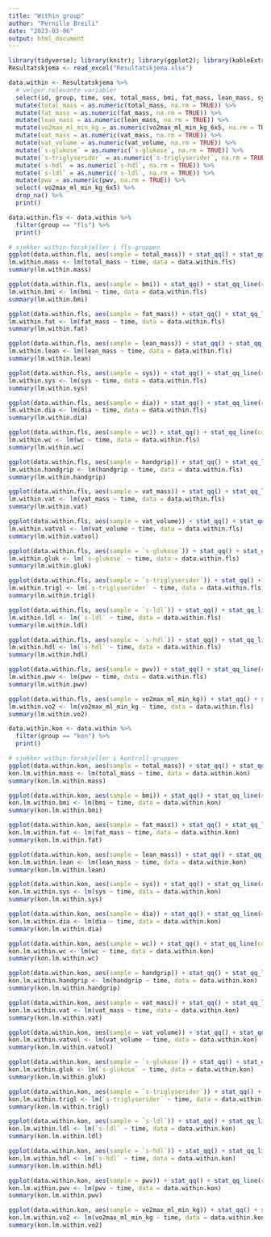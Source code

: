 ```yaml
---
title: "Within group"
author: "Pernille Breili"
date: "2023-03-06"
output: html_document
---
```


```r
library(tidyverse); library(knitr); library(ggplot2); library(kableExtra); library(readxl); library(dplyr); library(flextable); library(pbkrtest); library(broom); library(rstatix)
Resultatskjema <- read_excel("Resultatskjema.xlsx")

data.within <- Resultatskjema %>%
  # velger relevante variabler
  select(id, group, time, sex, total_mass, bmi, fat_mass, lean_mass, sys, dia, wc, handgrip, vo2max_ml_min_kg_6x5, vat_mass, vat_volume, `s-glukose`, `s-triglyserider`, `s-hdl`, `s-ldl`, pwv) %>%
  mutate(total_mass = as.numeric(total_mass, na.rm = TRUE)) %>%
  mutate(fat_mass = as.numeric(fat_mass, na.rm = TRUE)) %>%
  mutate(lean_mass = as.numeric(lean_mass, na.rm = TRUE)) %>%
  mutate(vo2max_ml_min_kg = as.numeric(vo2max_ml_min_kg_6x5, na.rm = TRUE)) %>%
  mutate(vat_mass = as.numeric(vat_mass, na.rm = TRUE)) %>%
  mutate(vat_volume = as.numeric(vat_volume, na.rm = TRUE)) %>%
  mutate(`s-glukose` = as.numeric(`s-glukose`, na.rm = TRUE)) %>%
  mutate(`s-triglyserider` = as.numeric(`s-triglyserider`, na.rm = TRUE)) %>%
  mutate(`s-hdl` = as.numeric(`s-hdl`, na.rm = TRUE)) %>%
  mutate(`s-ldl` = as.numeric(`s-ldl`, na.rm = TRUE)) %>%
  mutate(pwv = as.numeric(pwv, na.rm = TRUE)) %>%
  select(-vo2max_ml_min_kg_6x5) %>%
  drop_na() %>%
  print()

data.within.fls <- data.within %>%
  filter(group == "fls") %>%
  print()

# sjekker within-forskjeller i fls-gruppen
ggplot(data.within.fls, aes(sample = total_mass)) + stat_qq() + stat_qq_line(col = "red")
lm.within.mass <- lm(total_mass ~ time, data = data.within.fls)
summary(lm.within.mass)

ggplot(data.within.fls, aes(sample = bmi)) + stat_qq() + stat_qq_line(col = "red")
lm.within.bmi <- lm(bmi ~ time, data = data.within.fls)
summary(lm.within.bmi)

ggplot(data.within.fls, aes(sample = fat_mass)) + stat_qq() + stat_qq_line(col = "red")
lm.within.fat <- lm(fat_mass ~ time, data = data.within.fls)
summary(lm.within.fat)

ggplot(data.within.fls, aes(sample = lean_mass)) + stat_qq() + stat_qq_line(col = "red")
lm.within.lean <- lm(lean_mass ~ time, data = data.within.fls)
summary(lm.within.lean)

ggplot(data.within.fls, aes(sample = sys)) + stat_qq() + stat_qq_line(col = "red")
lm.within.sys <- lm(sys ~ time, data = data.within.fls)
summary(lm.within.sys)

ggplot(data.within.fls, aes(sample = dia)) + stat_qq() + stat_qq_line(col = "red")
lm.within.dia <- lm(dia ~ time, data = data.within.fls)
summary(lm.within.dia)

ggplot(data.within.fls, aes(sample = wc)) + stat_qq() + stat_qq_line(col = "red")
lm.within.wc <- lm(wc ~ time, data = data.within.fls)
summary(lm.within.wc)

ggplot(data.within.fls, aes(sample = handgrip)) + stat_qq() + stat_qq_line(col = "red")
lm.within.handgrip <- lm(handgrip ~ time, data = data.within.fls)
summary(lm.within.handgrip)

ggplot(data.within.fls, aes(sample = vat_mass)) + stat_qq() + stat_qq_line(col = "red")
lm.within.vat <- lm(vat_mass ~ time, data = data.within.fls)
summary(lm.within.vat)

ggplot(data.within.fls, aes(sample = vat_volume)) + stat_qq() + stat_qq_line(col = "red")
lm.within.vatvol <- lm(vat_volume ~ time, data = data.within.fls)
summary(lm.within.vatvol)

ggplot(data.within.fls, aes(sample = `s-glukose`)) + stat_qq() + stat_qq_line(col = "red")
lm.within.gluk <- lm(`s-glukose` ~ time, data = data.within.fls)
summary(lm.within.gluk)

ggplot(data.within.fls, aes(sample = `s-triglyserider`)) + stat_qq() + stat_qq_line(col = "red")
lm.within.trigl <- lm(`s-triglyserider` ~ time, data = data.within.fls)
summary(lm.within.trigl)

ggplot(data.within.fls, aes(sample = `s-ldl`)) + stat_qq() + stat_qq_line(col = "red")
lm.within.ldl <- lm(`s-ldl` ~ time, data = data.within.fls)
summary(lm.within.ldl)

ggplot(data.within.fls, aes(sample = `s-hdl`)) + stat_qq() + stat_qq_line(col = "red")
lm.within.hdl <- lm(`s-hdl` ~ time, data = data.within.fls)
summary(lm.within.hdl)

ggplot(data.within.fls, aes(sample = pwv)) + stat_qq() + stat_qq_line(col = "red")
lm.within.pwv <- lm(pwv ~ time, data = data.within.fls)
summary(lm.within.pwv)

ggplot(data.within.fls, aes(sample = vo2max_ml_min_kg)) + stat_qq() + stat_qq_line(col = "red")
lm.within.vo2 <- lm(vo2max_ml_min_kg ~ time, data = data.within.fls)
summary(lm.within.vo2)

data.within.kon <- data.within %>%
  filter(group == "kon") %>%
  print()

# sjekker within-forskjeller i kontroll-gruppen
ggplot(data.within.kon, aes(sample = total_mass)) + stat_qq() + stat_qq_line(col = "red")
kon.lm.within.mass <- lm(total_mass ~ time, data = data.within.kon)
summary(kon.lm.within.mass)

ggplot(data.within.kon, aes(sample = bmi)) + stat_qq() + stat_qq_line(col = "red")
kon.lm.within.bmi <- lm(bmi ~ time, data = data.within.kon)
summary(kon.lm.within.bmi)

ggplot(data.within.kon, aes(sample = fat_mass)) + stat_qq() + stat_qq_line(col = "red")
kon.lm.within.fat <- lm(fat_mass ~ time, data = data.within.kon)
summary(kon.lm.within.fat)

ggplot(data.within.kon, aes(sample = lean_mass)) + stat_qq() + stat_qq_line(col = "red")
kon.lm.within.lean <- lm(lean_mass ~ time, data = data.within.kon)
summary(kon.lm.within.lean)

ggplot(data.within.kon, aes(sample = sys)) + stat_qq() + stat_qq_line(col = "red")
kon.lm.within.sys <- lm(sys ~ time, data = data.within.kon)
summary(kon.lm.within.sys)

ggplot(data.within.kon, aes(sample = dia)) + stat_qq() + stat_qq_line(col = "red")
kon.lm.within.dia <- lm(dia ~ time, data = data.within.kon)
summary(kon.lm.within.dia)

ggplot(data.within.kon, aes(sample = wc)) + stat_qq() + stat_qq_line(col = "red")
kon.lm.within.wc <- lm(wc ~ time, data = data.within.kon)
summary(kon.lm.within.wc)

ggplot(data.within.kon, aes(sample = handgrip)) + stat_qq() + stat_qq_line(col = "red")
kon.lm.within.handgrip <- lm(handgrip ~ time, data = data.within.kon)
summary(kon.lm.within.handgrip)

ggplot(data.within.kon, aes(sample = vat_mass)) + stat_qq() + stat_qq_line(col = "red")
kon.lm.within.vat <- lm(vat_mass ~ time, data = data.within.kon)
summary(kon.lm.within.vat)

ggplot(data.within.kon, aes(sample = vat_volume)) + stat_qq() + stat_qq_line(col = "red")
kon.lm.within.vatvol <- lm(vat_volume ~ time, data = data.within.kon)
summary(kon.lm.within.vatvol)

ggplot(data.within.kon, aes(sample = `s-glukose`)) + stat_qq() + stat_qq_line(col = "red")
kon.lm.within.gluk <- lm(`s-glukose` ~ time, data = data.within.kon)
summary(kon.lm.within.gluk)

ggplot(data.within.kon, aes(sample = `s-triglyserider`)) + stat_qq() + stat_qq_line(col = "red")
kon.lm.within.trigl <- lm(`s-triglyserider` ~ time, data = data.within.kon)
summary(kon.lm.within.trigl)

ggplot(data.within.kon, aes(sample = `s-ldl`)) + stat_qq() + stat_qq_line(col = "red")
kon.lm.within.ldl <- lm(`s-ldl` ~ time, data = data.within.kon)
summary(kon.lm.within.ldl)

ggplot(data.within.kon, aes(sample = `s-hdl`)) + stat_qq() + stat_qq_line(col = "red")
kon.lm.within.hdl <- lm(`s-hdl` ~ time, data = data.within.kon)
summary(kon.lm.within.hdl)

ggplot(data.within.kon, aes(sample = pwv)) + stat_qq() + stat_qq_line(col = "red")
kon.lm.within.pwv <- lm(pwv ~ time, data = data.within.kon)
summary(kon.lm.within.pwv)

ggplot(data.within.kon, aes(sample = vo2max_ml_min_kg)) + stat_qq() + stat_qq_line(col = "red")
kon.lm.within.vo2 <- lm(vo2max_ml_min_kg ~ time, data = data.within.kon)
summary(kon.lm.within.vo2)
```


